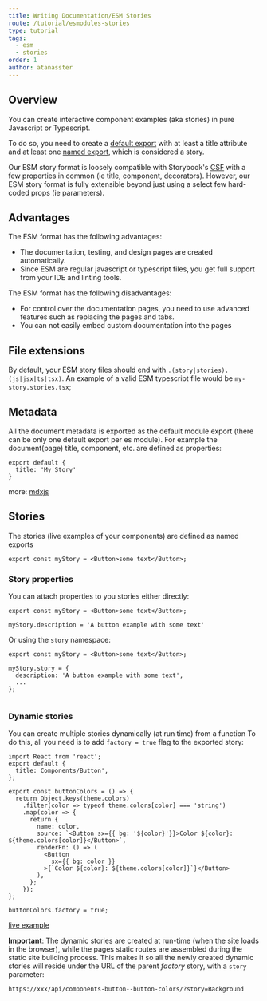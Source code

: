 ```yaml
---
title: Writing Documentation/ESM Stories
route: /tutorial/esmodules-stories
type: tutorial
tags:
  - esm
  - stories
order: 1
author: atanasster
---
```


## Overview

You can create interactive component examples (aka stories) in pure Javascript or Typescript. 

To do so, you need to create a [default export](#metadata) with at least a title attribute and at least one [named export](#stories), which is considered a story.

Our ESM story format is loosely compatible with Storybook's [CSF](https://storybook.js.org/docs/formats/component-story-format/) with a few properties in common (ie title, component, decorators). However, our ESM story format is fully extensible beyond just using a select few hard-coded props (ie parameters).

## Advantages

The ESM format has the following advantages:

- The documentation, testing, and design pages are created automatically.
- Since ESM are regular javascript or typescript files, you get full support from your IDE and linting tools.

The ESM format has the following disadvantages:

- For control over the documentation pages, you need to use advanced features such as replacing the pages and tabs.
- You can not easily embed custom documentation into the pages

## File extensions

By default, your ESM story files should end with `.(story|stories).(js|jsx|ts|tsx)`. An example of a valid ESM typescript file would be `my-story.stories.tsx`;


## Metadata

All the document metadata is exported as the default module export (there can be only one default export per es module). For example the document(page) title, component, etc. are defined as properties:

```
export default {
  title: 'My Story'
}
```

more: [mdxjs](https://mdxjs.com)


## Stories

The stories (live examples of your components) are defined as named exports

```
export const myStory = <Button>some text</Button>;
```

### Story properties

You can attach properties to you stories either directly:

```
export const myStory = <Button>some text</Button>;

myStory.description = 'A button example with some text'
```

Or using the `story` namespace:

```
export const myStory = <Button>some text</Button>;

myStory.story = {
  description: 'A button example with some text',
  ...
};
 
```

### Dynamic stories

You can create multiple stories dynamically (at run time) from a function To do this, all you need is to add `factory = true` flag to the exported story:

```
import React from 'react';
export default {
  title: Components/Button',
};

export const buttonColors = () => {
  return Object.keys(theme.colors)
    .filter(color => typeof theme.colors[color] === 'string')
    .map(color => {
      return {
        name: color,
        source: `<Button sx={{ bg: '${color}'}}>Color ${color}: ${theme.colors[color]}</Button>`,
        renderFn: () => (
          <Button
            sx={{ bg: color }}
          >{`Color ${color}: ${theme.colors[color]}`}</Button>
        ),
      };
    });
};

buttonColors.factory = true;
```
[live example](/api/introduction-dynamic-stories--button-colors/?story=Background)

**Important**: The dynamic stories are created at run-time (when the site loads in the browser), while the pages static routes are assembled during the static site building process. This makes it so all the newly created dynamic stories will reside under the URL of the parent *factory* story, with a `story` parameter: 

`https://xxx/api/components-button--button-colors/?story=Background`

